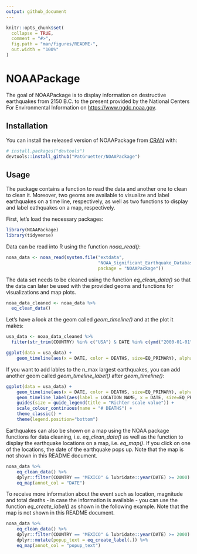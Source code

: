 ```yaml
---
output: github_document
---
```


<!-- README.md is generated from README.Rmd. Please edit that file -->

```r
knitr::opts_chunk$set(
  collapse = TRUE,
  comment = "#>",
  fig.path = "man/figures/README-",
  out.width = "100%"
)
```

# NOAAPackage

<!-- badges: start -->
<!-- badges: end -->

The goal of NOAAPackage is to display information on destructive earthquakes from 2150 B.C. to the present provided by the National Centers For Environmental Information on [https://www.ngdc.noaa.gov](https://www.ngdc.noaa.gov).


## Installation

You can install the released version of NOAAPackage from [CRAN](https://CRAN.R-project.org) with:

``` r
# install.packages("devtools")
devtools::install_github("PatGruetter/NOAAPackage")
```

## Usage
The package contains a function to read the data and another one to clean to clean it. Moreover, two geoms are available to visualize and label earthquakes on a time line, respectively, as well as two functions to display and label eathquakes on a map, respectively.

First, let's load the necessary packages:

```r
library(NOAAPackage)
library(tidyverse)
```

Data can be read into R using the function *noaa_read()*:

```r
noaa_data <- noaa_read(system.file("extdata",
                                   "NOAA_Significant_Earthquake_Database.txt",
                                   package = "NOAAPackage"))
```

The data set needs to be cleaned using the function *eq_clean_data()* so that the data can later be used with the provided geoms and functions for visualizations and map plots.

```r
noaa_data_cleaned <- noaa_data %>% 
  eq_clean_data()
```

Let's have a look at the geom called *geom_timeline()* and at the plot it makes:

```r
usa_data <- noaa_data_cleaned %>%
  filter(str_trim(COUNTRY) %in% c("USA") & DATE %in% c(ymd("2000-01-01"):ymd("2017-01-01")))

ggplot(data = usa_data) +
    geom_timeline(aes(x = DATE, color = DEATHS, size=EQ_PRIMARY), alpha=0.6)
```

If you want to add lables to the n_max largest earthquakes, you can add another geom called *geom_timeline_label()* after *geom_timeline()*:

```r
ggplot(data = usa_data) +
    geom_timeline(aes(x = DATE, color = DEATHS, size=EQ_PRIMARY), alpha=0.6) + 
    geom_timeline_label(aes(label = LOCATION_NAME, x = DATE, size=EQ_PRIMARY, n_max = 4)) +
    guides(size = guide_legend(title = "Richter scale value")) +
    scale_colour_continuous(name = "# DEATHS") +
    theme_classic() +
    theme(legend.position="bottom")
```

Earthquakes can also be shown on a map using the NOAA package functions for data cleaning, i.e. *eq_clean_data()* as well as the function to display the earthquake locations on a map, i.e. *eq_map()*. If you click on one of the locations, the date of the earthquake pops up. Note that the map is not shown in this README document.

```r
noaa_data %>%
    eq_clean_data() %>%
    dplyr::filter(COUNTRY == "MEXICO" & lubridate::year(DATE) >= 2000) %>% 
    eq_map(annot_col = "DATE")
```

To receive more information about the event such as location, magnitude and total deaths - in case the information is available - you can use the function *eq_create_label()* as shown in the following example. Note that the map is not shown in this README document.

```r
noaa_data %>%
    eq_clean_data() %>% 
    dplyr::filter(COUNTRY == "MEXICO" & lubridate::year(DATE) >= 2000) %>% 
    dplyr::mutate(popup_text = eq_create_label(.)) %>% 
    eq_map(annot_col = "popup_text")

```
